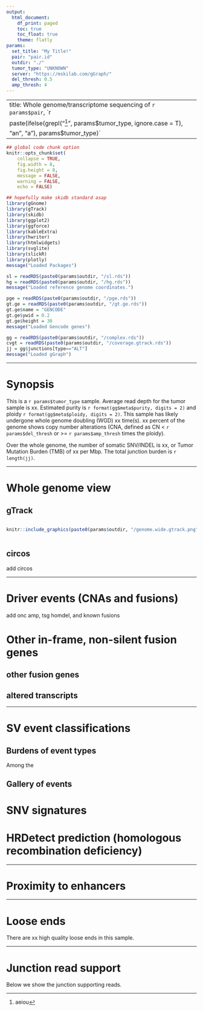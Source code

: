 ```yaml
---
output:
  html_document:
    df_print: paged
    toc: true
    toc_float: true
    theme: flatly
params:
  set_title: "My Title!"
  pair: "pair.id"
  outdir: "./"
  tumor_type: "UNKNOWN"
  server: "https://mskilab.com/gGraph/"
  del_thresh: 0.5
  amp_thresh: 4
---
```


<style>
  .superbigimage{
  overflow-x:scroll;
  white-space: nowrap;
  }
  
  .superbigimage img{
  max-width: none;
  }
</style>

---
title: Whole genome/transcriptome sequencing of `r params$pair`, `r
paste(ifelse(grepl("^[aeiou]", params$tumor_type, ignore.case = T),
"an", "a"), params$tumor_type)`
---

```r
## global code chunk option
knitr::opts_chunk$set(
    collapse = TRUE,
    fig.width = 8,
    fig.height = 8,
    message = FALSE,
    warning = FALSE,
    echo = FALSE)

## hopefully make skidb standard asap
library(gGnome)
library(gTrack)
library(skidb)
library(ggplot2)
library(ggforce)
library(kableExtra)
library(hwriter)
library(htmlwidgets)
library(svglite)
library(slickR)
library(plotly)
message("Loaded Packages")

sl = readRDS(paste0(params$outdir, "/sl.rds"))
hg = readRDS(paste0(params$outdir, "/hg.rds"))
message("Loaded reference genome coordinates.")

pge = readRDS(paste0(params$outdir, "/pge.rds"))
gt.ge = readRDS(paste0(params$outdir, "/gt.ge.rds"))
gt.ge$name = "GENCODE"
gt.ge$ywid = 0.2
gt.ge$height = 30
message("Loaded Gencode genes")

gg = readRDS(paste0(params$outdir, "/complex.rds"))
cvgt = readRDS(paste0(params$outdir, "/coverage.gtrack.rds"))
jj = gg$junctions[type=="ALT"]
message("Loaded gGraph")
```

***
# Synopsis

This is a `r params$tumor_type` sample. Average read depth for the tumor
sample is xx. Estimated purity is 
`r format(gg$meta$purity, digits = 2)` 
and ploidy `r format(gg$meta$ploidy, digits = 2)`. This sample has likely
undergone whole genome doubling (WGD) xx time(s). xx percent of the
genome shows copy number alterations (CNA, defined as CN < `r params$del_thresh` or
>= `r params$amp_thresh` times the ploidy). 

Over the whole genome, the number of somatic SNV/INDEL is xx, or Tumor Mutation Burden (TMB) of xx per Mbp. The total junction burden is `r length(jj)`.

***
# Whole genome view {.tabset .tabset-fade .tabset-pills}
## gTrack 

<div class="superbigimage">
```r
knitr::include_graphics(paste0(params$outdir, "/genome.wide.gtrack.png"))
```
</div>

## circos
add circos

***
# Driver events (CNAs and fusions) {.tabset .tabset-fade .tabset-pills}
add onc amp, tsg homdel, and known fusions


# Other in-frame, non-silent fusion genes
## other fusion genes
## altered transcripts

***
# SV event classifications
## Burdens of event types
Among the 

## Gallery of events

# SNV signatures

# HRDetect prediction (homologous recombination deficiency)

***
# Proximity to enhancers


***
# Loose ends
There are xx high quality loose ends in this sample.

***
# Junction read support
Below we show the junction supporting reads.
